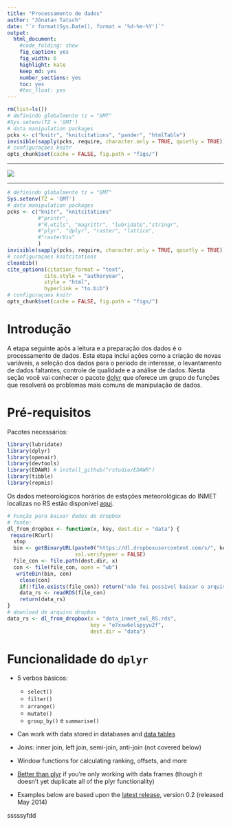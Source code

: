 ```yaml
---
title: "Processamento de dados"
author: "Jônatan Tatsch"
date: "`r format(Sys.Date(), format = '%d-%m-%Y')`"
output:
  html_document:
    #code_folding: show
    fig_caption: yes
    fig_width: 6
    highlight: kate
    keep_md: yes
    number_sections: yes
    toc: yes
    #toc_float: yes
---
```



```r
rm(list=ls())
# definindo globalmente tz = "GMT"
#Sys.setenv(TZ = 'GMT')
# data manipulation packages
pcks <- c("knitr", "knitcitations", "pander", "htmlTable")
invisible(sapply(pcks, require, character.only = TRUE, quietly = TRUE))
# configuraçoes knitr
opts_chunk$set(cache = FALSE, fig.path = "figs/")
```

- - -

![](figs/adar.png)

- - -

```r
# definindo globalmente tz = "GMT"
Sys.setenv(TZ = 'GMT')
# data manipulation packages
pcks <- c("knitr", "knitcitations"
          #"printr",
          #"R.utils", "magrittr", "lubridate","stringr", 
          #"plyr", "dplyr", "raster", "lattice",
          #"rasterVis"
          )
invisible(sapply(pcks, require, character.only = TRUE, quietly = TRUE))
# configuraçoes knitcitations
cleanbib()
cite_options(citation_format = "text",
            cite.style = "authoryear", 
            style = "html", 
            hyperlink = "to.bib")
# configuraçoes knitr
opts_chunk$set(cache = FALSE, fig.path = "figs/")
```

# Introdução

A etapa seguinte após a leitura e a preparação dos dados é o processamento de dados. Esta etapa inclui ações como a criação de novas variáveis, a seleção dos dados para o período de interesse, o levantamento de dados faltantes, controle de qualidade e a análise de dados. Nesta seção você vai conhecer o pacote [dplyr](https://cran.r-project.org/web/packages/dplyr/index.html) que oferece um grupo de funções que resolverá os problemas mais comuns de manipulação de dados. 

# Pré-requisitos

Pacotes necessários:

```r
library(lubridate)
library(dplyr)
library(openair)
library(devtools)
library(EDAWR) # install_github("rstudio/EDAWR")
library(tibble)
library(repmis)
```

Os dados meteorológicos horários de estações meteorológicas do INMET localizas no RS estão disponível [aqui]("https://www.dropbox.com/s/o7xxw6elspyyu2f/data_inmet_sul_RS.rds?dl=0").

```r
# Função para baixar dados do dropbox
# fonte: 
dl_from_dropbox <- function(x, key, dest.dir = "data") {
 require(RCurl)
  stop
  bin <- getBinaryURL(paste0("https://dl.dropboxusercontent.com/s/", key, "/", x),
                      ssl.verifypeer = FALSE)
  file_con <- file.path(dest.dir, x)
  con <- file(file_con, open = "wb")
   writeBin(bin, con)
    close(con)
    if(!file.exists(file_con)) return("não foi possível baixar o arquivo")
    data_rs <- readRDS(file_con)
    return(data_rs)
}
# download de arquivo dropbox
data_rs <- dl_from_dropbox(x = "data_inmet_sul_RS.rds", 
                           key = "o7xxw6elspyyu2f", 
                           dest.dir = "data")
```

# Funcionalidade do `dplyr`

* 5 verbos básicos: 

  - `select()`
  - `filter()`
  - `arrange()`
  - `mutate()`
  - `group_by()` e `summarise()` 


  
* Can work with data stored in databases and [data tables](http://datatable.r-forge.r-project.org/)
* Joins: inner join, left join, semi-join, anti-join (not covered below)
* Window functions for calculating ranking, offsets, and more
* [Better than plyr](http://blog.rstudio.org/2014/01/17/introducing-dplyr/) if you're only working with data frames (though it doesn't yet duplicate all of the plyr functionality)
* Examples below are based upon the [latest release](https://github.com/hadley/dplyr/releases), version 0.2 (released May 2014)

sssssyfdd

